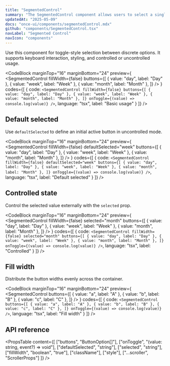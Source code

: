 ```yaml
---
title: "SegmentedControl"
summary: "The SegmentedControl component allows users to select a single option from a set of horizontally arranged buttons. It supports keyboard navigation and customizable options."
updatedAt: "2025-05-09"
docs: "once-ui/components/segmentedControl.mdx"
github: "components/SegmentedControl.tsx"
navLabel: "Segmented Control"
navIcon: "components"
---
```


Use this component for toggle-style selection between discrete options. It supports keyboard interaction, styling, and controlled or uncontrolled usage.

<CodeBlock
  marginTop="16"
  marginBottom="24"
  preview={
    <SegmentedControl
      fillWidth={false}
      buttons={[
        { value: "day", label: "Day" },
        { value: "week", label: "Week" },
        { value: "month", label: "Month" },
      ]}
    />
  }
  codes={[
    {
      code:
`<SegmentedControl
    fillWidth={false}
    buttons={[
      { value: "day", label: "Day" },
      { value: "week", label: "Week" },
      { value: "month", label: "Month" },
    ]}
    onToggle={(value) => console.log(value)}
/>`,
      language: "tsx",
      label: "Basic usage"
    }
  ]}
/>

## Default selected

Use `defaultSelected` to define an initial active button in uncontrolled mode.

<CodeBlock
  marginTop="16"
  marginBottom="24"
  preview={
    <Row fillWidth horizontal="center">
      <SegmentedControl
        fillWidth={false}
        defaultSelected="week"
        buttons={[
          { value: "day", label: "Day" },
          { value: "week", label: "Week" },
          { value: "month", label: "Month" },
        ]}
      />
      </Row>
  }
  codes={[
    {
      code:
`<SegmentedControl
    fillWidth={false}
    defaultSelected="week"
    buttons={[
      { value: "day", label: "Day" },
      { value: "week", label: "Week" },
      { value: "month", label: "Month" },
    ]}
    onToggle={(value) => console.log(value)}
/>`,
      language: "tsx",
      label: "Default selected"
    }
  ]}
/>

## Controlled state

Control the selected value externally with the `selected` prop.

<CodeBlock
  marginTop="16"
  marginBottom="24"
  preview={
    <Row fillWidth horizontal="center">
      <SegmentedControl
        fillWidth={false}
        selected="month"
        buttons={[
          { value: "day", label: "Day" },
          { value: "week", label: "Week" },
          { value: "month", label: "Month" },
        ]}
      />
    </Row>
  }
  codes={[
    {
      code:
`<SegmentedControl
  fillWidth={false}
  selected="month"
  buttons={[
    { value: "day", label: "Day" },
    { value: "week", label: "Week" },
    { value: "month", label: "Month" },
  ]}
  onToggle={(value) => console.log(value)}
/>`,
      language: "tsx",
      label: "Controlled"
    }
  ]}
/>

## Fill width

Distribute the button widths evenly across the container.

<CodeBlock
  marginTop="16"
  marginBottom="24"
  preview={
    <SegmentedControl
      buttons={[
        { value: "a", label: "A" },
        { value: "b", label: "B" },
        { value: "c", label: "C" },
      ]}
    />
  }
  codes={[
    {
      code:
`<SegmentedControl
  buttons={[
    { value: "a", label: "A" },
    { value: "b", label: "B" },
    { value: "c", label: "C" },
  ]}
  onToggle={(value) => console.log(value)}
/>`,
      language: "tsx",
      label: "Fill width"
    }
  ]}
/>

## API reference

<PropsTable
  content={[
    ["buttons", "ButtonOption[]"],
    ["onToggle", "(value: string, event?) => void"],
    ["defaultSelected", "string"],
    ["selected", "string"],
    ["fillWidth", "boolean", "true"],
    ["className"],
    ["style"],
    ["...scroller", "ScrollerProps"]
  ]}
/>
